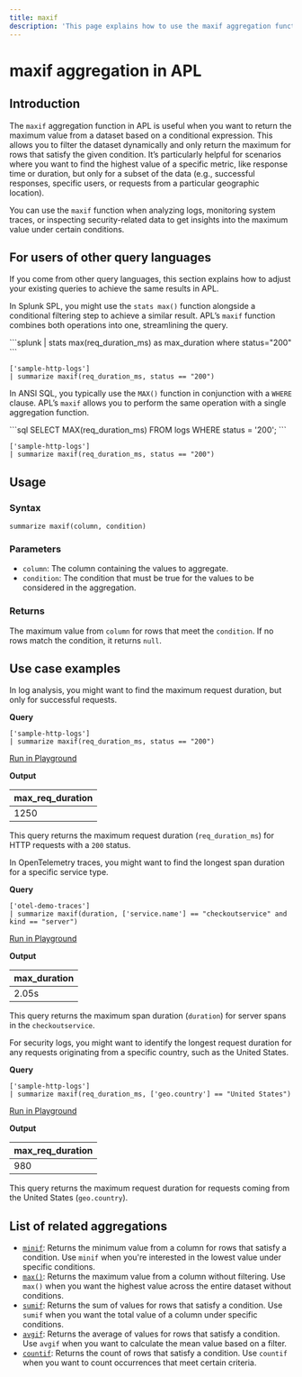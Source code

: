 ```yaml
---
title: maxif
description: 'This page explains how to use the maxif aggregation function in APL.'
---
```


# maxif aggregation in APL

## Introduction

The `maxif` aggregation function in APL is useful when you want to return the maximum value from a dataset based on a conditional expression. This allows you to filter the dataset dynamically and only return the maximum for rows that satisfy the given condition. It’s particularly helpful for scenarios where you want to find the highest value of a specific metric, like response time or duration, but only for a subset of the data (e.g., successful responses, specific users, or requests from a particular geographic location).

You can use the `maxif` function when analyzing logs, monitoring system traces, or inspecting security-related data to get insights into the maximum value under certain conditions.

## For users of other query languages

If you come from other query languages, this section explains how to adjust your existing queries to achieve the same results in APL.

<AccordionGroup>
<Accordion title="Splunk SPL users">

In Splunk SPL, you might use the `stats max()` function alongside a conditional filtering step to achieve a similar result. APL’s `maxif` function combines both operations into one, streamlining the query.

<CodeGroup>
```splunk
| stats max(req_duration_ms) as max_duration where status="200"
```

```kusto
['sample-http-logs']
| summarize maxif(req_duration_ms, status == "200")
```
</CodeGroup>

</Accordion>
<Accordion title="ANSI SQL users">

In ANSI SQL, you typically use the `MAX()` function in conjunction with a `WHERE` clause. APL’s `maxif` allows you to perform the same operation with a single aggregation function.

<CodeGroup>
```sql
SELECT MAX(req_duration_ms) 
FROM logs 
WHERE status = '200';
```

```kusto
['sample-http-logs']
| summarize maxif(req_duration_ms, status == "200")
```
</CodeGroup>

</Accordion>
</AccordionGroup>

## Usage

### Syntax

```kusto
summarize maxif(column, condition)
```

### Parameters

- `column`: The column containing the values to aggregate.
- `condition`: The condition that must be true for the values to be considered in the aggregation.

### Returns

The maximum value from `column` for rows that meet the `condition`. If no rows match the condition, it returns `null`.

## Use case examples

<Tabs>
<Tab title="Log analysis">

In log analysis, you might want to find the maximum request duration, but only for successful requests.

**Query**

```kusto
['sample-http-logs']
| summarize maxif(req_duration_ms, status == "200")
```

[Run in Playground](https://play.axiom.co/axiom-play-qf1k/explorer?initForm=%7B%22apl%22%3A%22%5B'sample-http-logs'%5D%20%7C%20summarize%20maxif(req_duration_ms,%20status%20%3D%3D%20'200')%22%7D)

**Output**

| max_req_duration |
|------------------|
| 1250             |

This query returns the maximum request duration (`req_duration_ms`) for HTTP requests with a `200` status.

</Tab>
<Tab title="OpenTelemetry traces">

In OpenTelemetry traces, you might want to find the longest span duration for a specific service type.

**Query**

```kusto
['otel-demo-traces']
| summarize maxif(duration, ['service.name'] == "checkoutservice" and kind == "server")
```

[Run in Playground](https://play.axiom.co/axiom-play-qf1k/explorer?initForm=%7B%22apl%22%3A%22%5B'otel-demo-traces'%5D%20%7C%20summarize%20maxif(duration,%20%5B'service.name'%5D%20%3D%3D%20'checkoutservice'%20and%20kind%20%3D%3D%20'server')%22%7D)

**Output**

| max_duration |
|--------------|
| 2.05s        |

This query returns the maximum span duration (`duration`) for server spans in the `checkoutservice`.

</Tab>
<Tab title="Security logs">

For security logs, you might want to identify the longest request duration for any requests originating from a specific country, such as the United States.

**Query**

```kusto
['sample-http-logs']
| summarize maxif(req_duration_ms, ['geo.country'] == "United States")
```

[Run in Playground](https://play.axiom.co/axiom-play-qf1k/explorer?initForm=%7B%22apl%22%3A%22%5B'sample-http-logs'%5D%20%7C%20summarize%20maxif(req_duration_ms,%20%5B'geo.country'%5D%20%3D%3D%20'United%20States')%22%7D)

**Output**

| max_req_duration |
|------------------|
| 980              |

This query returns the maximum request duration for requests coming from the United States (`geo.country`).

</Tab>
</Tabs>

## List of related aggregations

- [`minif`](/apl/aggregation-function/minif): Returns the minimum value from a column for rows that satisfy a condition. Use `minif` when you're interested in the lowest value under specific conditions.
- [`max()`](/apl/aggregation-function/max): Returns the maximum value from a column without filtering. Use `max()` when you want the highest value across the entire dataset without conditions.
- [`sumif`](/apl/aggregation-function/sumif): Returns the sum of values for rows that satisfy a condition. Use `sumif` when you want the total value of a column under specific conditions.
- [`avgif`](/apl/aggregation-function/avgif): Returns the average of values for rows that satisfy a condition. Use `avgif` when you want to calculate the mean value based on a filter.
- [`countif`](/apl/aggregation-function/countif): Returns the count of rows that satisfy a condition. Use `countif` when you want to count occurrences that meet certain criteria.